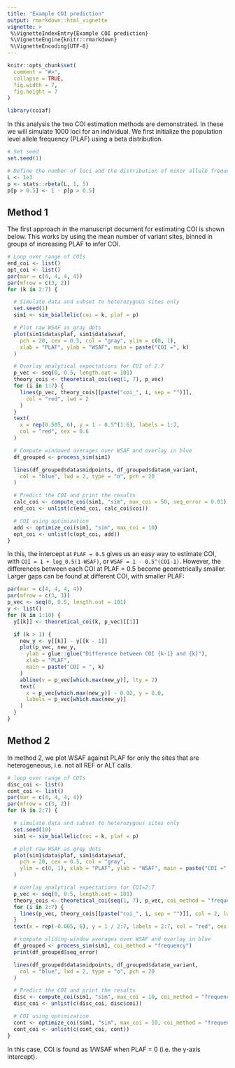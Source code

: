 ```yaml
---
title: "Example COI prediction"
output: rmarkdown::html_vignette
vignette: >
 %\VignetteIndexEntry{Example COI prediction}
 %\VignetteEngine{knitr::rmarkdown}
 %\VignetteEncoding{UTF-8}
---
```


```r
knitr::opts_chunk$set(
  comment = "#>",
  collapse = TRUE,
  fig.width = 7,
  fig.height = 7
)

library(coiaf)
```

In this analysis the two COI estimation methods are demonstrated. In these we
will simulate 1000 loci for an individual. We first initialize the population
level allele frequency (PLAF) using a beta distribution.

```r
# Set seed
set.seed(1)

# Define the number of loci and the distribution of minor allele frequencies
L <- 1e3
p <- stats::rbeta(L, 1, 5)
p[p > 0.5] <- 1 - p[p > 0.5]
```


## Method 1

The first approach in the manuscript document for estimating COI is shown below.
This works by using the mean number of variant sites, binned in groups of
increasing PLAF to infer COI.

```r
# Loop over range of COIs
end_coi <- list()
opt_coi <- list()
par(mar = c(4, 4, 4, 4))
par(mfrow = c(3, 2))
for (k in 2:7) {

  # Simulate data and subset to heterozygous sites only
  set.seed(1)
  sim1 <- sim_biallelic(coi = k, plaf = p)

  # Plot raw WSAF as gray dots
  plot(sim1$data$plaf, sim1$data$wsaf,
    pch = 20, cex = 0.5, col = "gray", ylim = c(0, 1),
    xlab = "PLAF", ylab = "WSAF", main = paste("COI =", k)
  )

  # Overlay analytical expectations for COI of 2:7
  p_vec <- seq(0, 0.5, length.out = 101)
  theory_cois <- theoretical_coi(seq(1, 7), p_vec)
  for (i in 1:7) {
    lines(p_vec, theory_cois[[paste("coi_", i, sep = "")]],
      col = "red", lwd = 2
    )
  }
  text(
    x = rep(0.505, 6), y = 1 - 0.5^(1:6), labels = 1:7,
    col = "red", cex = 0.6
  )

  # Compute windowed averages over WSAF and overlay in blue
  df_grouped <- process_sim(sim1)

  lines(df_grouped$data$midpoints, df_grouped$data$m_variant,
    col = "blue", lwd = 2, type = "o", pch = 20
  )

  # Predict the COI and print the results
  calc_coi <- compute_coi(sim1, "sim", max_coi = 50, seq_error = 0.01)
  end_coi <- unlist(c(end_coi, calc_coi$coi))

  # COI using optimization
  add <- optimize_coi(sim1, "sim", max_coi = 10)
  opt_coi <- unlist(c(opt_coi, add))
}
```

In this, the intercept at `PLAF = 0.5` gives us an easy way to estimate COI,
with `COI = 1 + log_0.5(1-WSAF)`, or `WSAF = 1 - 0.5^(COI-1)`. However, the
differences between each COI at PLAF = 0.5 become geometrically smaller. Larger
gaps can be found at different COI, with smaller PLAF:

```r
par(mar = c(4, 4, 4, 4))
par(mfrow = c(3, 3))
p_vec <- seq(0, 0.5, length.out = 101)
y <- list()
for (k in 1:10) {
  y[[k]] <- theoretical_coi(k, p_vec)[[1]]

  if (k > 1) {
    new_y <- y[[k]] - y[[k - 1]]
    plot(p_vec, new_y,
      ylab = glue::glue("Difference between COI {k-1} and {k}"),
      xlab = "PLAF",
      main = paste("COI = ", k)
    )
    abline(v = p_vec[which.max(new_y)], lty = 2)
    text(
      x = p_vec[which.max(new_y)] - 0.02, y = 0.0,
      labels = p_vec[which.max(new_y)]
    )
  }
}
```

## Method 2

In method 2, we plot WSAF against PLAF for only the sites that are
heterogeneous, i.e. not all REF or ALT calls.

```r
# loop over range of COIs
disc_coi <- list()
cont_coi <- list()
par(mar = c(4, 4, 4, 4))
par(mfrow = c(3, 2))
for (k in 2:7) {

  # simulate data and subset to heterozygous sites only
  set.seed(10)
  sim1 <- sim_biallelic(coi = k, plaf = p)

  # plot raw WSAF as grey dots
  plot(sim1$data$plaf, sim1$data$wsaf,
    pch = 20, cex = 0.5, col = "gray",
    ylim = c(0, 1), xlab = "PLAF", ylab = "WSAF", main = paste("COI =", k)
  )

  # overlay analytical expectations for COI=2:7
  p_vec <- seq(0, 0.5, length.out = 101)
  theory_cois <- theoretical_coi(seq(1, 7), p_vec, coi_method = "frequency")
  for (i in 2:7) {
    lines(p_vec, theory_cois[[paste("coi_", i, sep = "")]], col = 2, lwd = 2)
  }
  text(x = rep(-0.005, 6), y = 1 / 2:7, labels = 2:7, col = "red", cex = 0.6)

  # compute sliding-window averages over WSAF and overlay in blue
  df_grouped <- process_sim(sim1, coi_method = "frequency")
  print(df_grouped$seq_error)

  lines(df_grouped$data$midpoints, df_grouped$data$m_variant,
    col = "blue", lwd = 2, type = "o", pch = 20
  )

  # Predict the COI and print the results
  disc <- compute_coi(sim1, "sim", max_coi = 10, coi_method = "frequency")
  disc_coi <- unlist(c(disc_coi, disc$coi))

  # COI using optimization
  cont <- optimize_coi(sim1, "sim", max_coi = 10, coi_method = "frequency")
  cont_coi <- unlist(c(cont_coi, cont))
}
```

In this case, COI is found as 1/WSAF when PLAF = 0 (i.e. the y-axis intercept).
